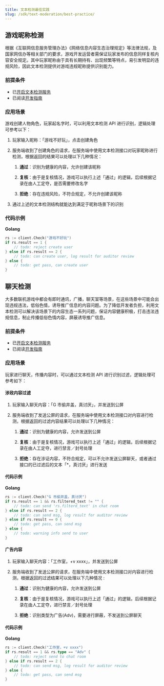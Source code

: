 ```yaml
---
title: 文本检测最佳实践
slug: /sdk/text-moderation/best-practice/
---
```


<head>
  <meta name="robots" content="noindex" />
</head>

## 游戏昵称检测

根据《互联网信息服务管理办法》《网络信息内容生态治理规定》等法律法规，及国家网信办等相关部门的要求，游戏开发运营者需保证玩家发布的信息同样复核内容安全规定。其中玩家昵称由于具有长期持有、出现频繁等特点，易引发明显的违规风险，因此文本检测提供对游戏违规昵称提供识别能力。

### 前提条件

 - 已[开启文本检测服务](/sdk/text-moderation/features#开启文本检测服务)
 - 已阅读[开发指南](/sdk/text-moderation/guide/)

### 应用场景

游戏创建人物角色，玩家起名字时，可以利用文本检测 API 进行识别，逻辑处理可参考以下：

1. 玩家输入昵称：「游戏不好玩」，点击创建角色
2. 服务端收到了创建角色的请求，在服务端中使用文本检测接口对玩家昵称进行检测，根据返回的结果可以处理以下几种情况：

    1. **通过**：识别为健康的内容，允许创建该昵称

    2. **复核**：由于是复核情况，游戏可以执行上述「通过」的逻辑，后续根据记录在由人工定夺，是否需要修改名字

    3. **拒绝**：存在违规风险，不符合规定，不允许创建该昵称

3. 通过上述的文本检测结构就能达到满足于昵称场景下的识别


### 代码示例

**Golang**

``` go
rs := client.Check("游戏不好玩")
if rs.result == 1 {
    // todo: reject create user
} else if rs.result == 2 {
    // todo: can create user, log result for auditor review
} else {
    // todo: get pass, can create user
}
```


## 聊天检测

大多数联机游戏中都会有即时通讯，广播，聊天室等场景，在这些场景中可能会出现违规违法，低俗色情，诱导推广信息的内容问题。为了降低开发者负担，利用文本检测可以解决该场景下的内容生态一系列问题，保证内容健康积极，打击违法违规信息，制止传播低俗色情内容，屏蔽诱导推广信息。

### 前提条件

 - 已[开启文本检测服务](/sdk/text-moderation/features#开启文本检测服务)
 - 已阅读[开发指南](/sdk/text-moderation/guide/)

### 应用场景

玩家进行聊天，传播内容时，可以通过文本检测 API 进行识别过滤，逻辑处理可参考如下：

#### 涉政内容过滤
1. 玩家输入聊天内容：「G 市偷井盖，真讨厌」，并发送到公屏
2. 服务端收到了发送公屏的请求，在服务端中使用文本检测接口对内容进行检测，根据返回的过滤内容结果可以处理以下几种情况：

    1. **通过**：识别为健康的内容，允许发送到公屏

    2. **复核**：由于是复核情况，游戏可以执行上述「通过」的逻辑，后续根据记录在由人工定夺，进行禁言／封号处理

    3. **拒绝**：存在涉证内容，不符合规定，可以不允许发送公屏聊天，或者通过接口的已过滤后的文本「*，真讨厌」进行发送

#### 代码示例

**Golang**

``` go
rs := client.Check("G 市偷井盖，真讨厌")
if rs.result == 1 && rs.filtered_text != "" {
    // todo: can send 'rs.filterd_text' in chat room
} else if rs.result == 2 {
    // todo: can send msg, log result for auditor review
} else if rs.result == 0 {
    // todo: get pass, can send msg
} else {
    // todo: warning info send to user
}
```

#### 广告内容

1. 玩家输入聊天内容：「工作室，+v xxxx」，并发送到公屏
2. 服务端收到了发送公屏的请求，在服务端中使用文本检测接口对内容进行检测，根据返回的过滤结果可以处理以下几种情况 :

    1. **通过**：识别为健康的内容，允许发送到公屏

    2. **复核**：由于是复核情况，游戏可以执行上述「通过」的逻辑，后续根据记录在由人工定夺，进行禁言／封号处理
    
    3. **拒绝**：识别类型为广告(Adv)，需要进行屏蔽，不发送到公屏聊天

#### 代码示例

**Golang**

``` go
rs := client.Check("工作室，+v xxxx")
if rs.result == 1 && rs.type == "Adv" {
    // todo: reject send to chat room
} else if rs.result == 2 {
    // todo: can send msg, log result for auditor review
} else {
    // todo: get pass, can send msg
}
```




